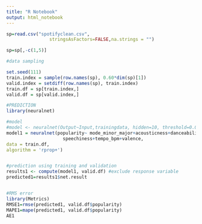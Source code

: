 ---
title: "R Notebook"
output: html_notebook
---

```{r}
sp=read.csv("spotifyclean.csv",
                stringsAsFactors=FALSE,na.strings = "")

sp=sp[,-c(1,5)]
```


```{r}
#data sampling

set.seed(111)
train.index = sample(row.names(sp), 0.60*dim(sp)[1])
valid.index = setdiff(row.names(sp), train.index)
train.df = sp[train.index,]
valid.df = sp[valid.index,]
```


```{r}

#PREDICTION
library(neuralnet)

#model
#model <- neuralnet(Output~Input,trainingdata, hidden=10, threshold=0.01)
model1 = neuralnet(popularity~ mode_minor_major+acousticness+danceability+duration_minutes+liveness+loudness_decibels+
                     speechiness+tempo_bpm+valence,
data = train.df, 
algorithm = 'rprop+')


#prediction using training and validation
results1 <- compute(model1, valid.df) #exclude response variable
predicted1=results1$net.result


#RMS error
library(Metrics)
RMSE1=rmse(predicted1, valid.df$popularity)
MAPE1=mape(predicted1, valid.df$popularity)
AE1

```



